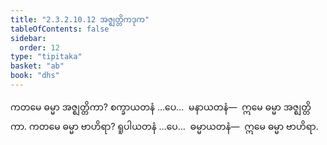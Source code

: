 ```yaml
---
title: "2.3.2.10.12 အဇ္ဈတ္တိကဒုက"
tableOfContents: false
sidebar:
  order: 12
type: "tipitaka"
basket: "ab"
book: "dhs"
---
```



<DynamicBreadcrumb />

<Division number="1213" book="dhs" e="ch" v="29" p="240">

<Paragraph number="1909" book="dhs">
ကတမေ ဓမ္မာ အဇ္ဈတ္တိကာ? စက္ခာယတနံ …ပေ…  မနာယတနံ—  ဣမေ ဓမ္မာ အဇ္ဈတ္တိကာ.
</Paragraph>

</Division>
<Division number="1214" book="dhs" e="ch" v="29" p="240">

<Paragraph number="1910" book="dhs">
ကတမေ ဓမ္မာ ဗာဟိရာ? ရူပါယတနံ …ပေ…  ဓမ္မာယတနံ—  ဣမေ ဓမ္မာ ဗာဟိရာ.
</Paragraph>
</Division>